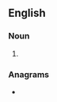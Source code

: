 ==English==

===Noun===
{{head|en|noun form}}

# {{plural of|en|ribber}}

===Anagrams===
* {{anagrams|en|a=bbeirrs|bribers}}